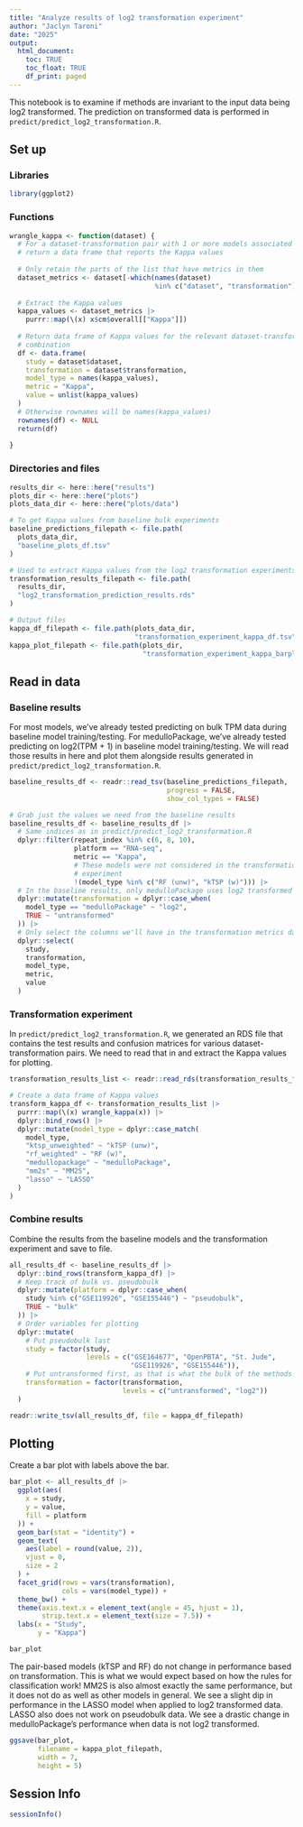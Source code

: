 ```yaml
---
title: "Analyze results of log2 transformation experiment"
author: "Jaclyn Taroni"
date: "2025"
output:
  html_document:
    toc: TRUE
    toc_float: TRUE
    df_print: paged
---
```


This notebook is to examine if methods are invariant to the input data being log2 transformed.
The prediction on transformed data is performed in `predict/predict_log2_transformation.R`.

## Set up

### Libraries

```r
library(ggplot2)
```

### Functions

```r
wrangle_kappa <- function(dataset) {
  # For a dataset-transformation pair with 1 or more models associated with it, 
  # return a data frame that reports the Kappa values
  
  # Only retain the parts of the list that have metrics in them
  dataset_metrics <- dataset[-which(names(dataset) 
                                    %in% c("dataset", "transformation"))]
  
  # Extract the Kappa values
  kappa_values <- dataset_metrics |> 
    purrr::map(\(x) x$cm$overall[["Kappa"]])
  
  # Return data frame of Kappa values for the relevant dataset-transformation
  # combination
  df <- data.frame(
    study = dataset$dataset,
    transformation = dataset$transformation,
    model_type = names(kappa_values),
    metric = "Kappa",
    value = unlist(kappa_values)
  )
  # Otherwise rownames will be names(kappa_values)
  rownames(df) <- NULL
  return(df)
  
}
```

### Directories and files 

```r
results_dir <- here::here("results")
plots_dir <- here::here("plots")
plots_data_dir <- here::here("plots/data")

# To get Kappa values from baseline bulk experiments
baseline_predictions_filepath <- file.path(
  plots_data_dir,
  "baseline_plots_df.tsv"
)

# Used to extract Kappa values from the log2 transformation experiments
transformation_results_filepath <- file.path(
  results_dir,
  "log2_transformation_prediction_results.rds"
)

# Output files
kappa_df_filepath <- file.path(plots_data_dir,
                               "transformation_experiment_kappa_df.tsv")
kappa_plot_filepath <- file.path(plots_dir,
                                 "transformation_experiment_kappa_barplot.pdf")
```

## Read in data

### Baseline results

For most models, we've already tested predicting on bulk TPM data during baseline model training/testing.
For medulloPackage, we've already tested predicting on log2(TPM + 1) in baseline model training/testing.
We will read those results in here and plot them alongside results generated in `predict/predict_log2_transformation.R`.

```r
baseline_results_df <- readr::read_tsv(baseline_predictions_filepath,
                                       progress = FALSE,
                                       show_col_types = FALSE)

# Grab just the values we need from the baseline results
baseline_results_df <- baseline_results_df |>
  # Same indices as in predict/predict_log2_transformation.R
  dplyr::filter(repeat_index %in% c(6, 8, 10), 
                platform == "RNA-seq",
                metric == "Kappa",
                # These models were not considered in the transformation
                # experiment
                !(model_type %in% c("RF (unw)", "kTSP (w)"))) |>
  # In the baseline results, only medulloPackage uses log2 transformed data
  dplyr::mutate(transformation = dplyr::case_when(
    model_type == "medulloPackage" ~ "log2",
    TRUE ~ "untransformed"
  )) |>
  # Only select the columns we'll have in the transformation metrics data frame
  dplyr::select(
    study,
    transformation,
    model_type,
    metric,
    value
  )
```

### Transformation experiment

In `predict/predict_log2_transformation.R`, we generated an RDS file that contains the test results and confusion matrices for various dataset-transformation pairs.
We need to read that in and extract the Kappa values for plotting.

```r
transformation_results_list <- readr::read_rds(transformation_results_filepath)

# Create a data frame of Kappa values
transform_kappa_df <- transformation_results_list |>
  purrr::map(\(x) wrangle_kappa(x)) |>
  dplyr::bind_rows() |>
  dplyr::mutate(model_type = dplyr::case_match(
    model_type,
    "ktsp_unweighted" ~ "kTSP (unw)",
    "rf_weighted" ~ "RF (w)",
    "medullopackage" ~ "medulloPackage",
    "mm2s" ~ "MM2S",
    "lasso" ~ "LASSO"
  )
)
```

### Combine results

Combine the results from the baseline models and the transformation experiment and save to file.

```r
all_results_df <- baseline_results_df |> 
  dplyr::bind_rows(transform_kappa_df) |>
  # Keep track of bulk vs. pseudobulk
  dplyr::mutate(platform = dplyr::case_when(
    study %in% c("GSE119926", "GSE155446") ~ "pseudobulk",
    TRUE ~ "bulk"
  )) |> 
  # Order variables for plotting
  dplyr::mutate(
    # Put pseudobulk last
    study = factor(study,
                   levels = c("GSE164677", "OpenPBTA", "St. Jude", 
                              "GSE119926", "GSE155446")),
    # Put untransformed first, as that is what the bulk of the methods expect
    transformation = factor(transformation,
                            levels = c("untransformed", "log2"))
  )

readr::write_tsv(all_results_df, file = kappa_df_filepath)
```

## Plotting

Create a bar plot with labels above the bar.

```r
bar_plot <- all_results_df |>
  ggplot(aes(
    x = study,
    y = value,
    fill = platform
  )) +
  geom_bar(stat = "identity") +
  geom_text(
    aes(label = round(value, 2)), 
    vjust = 0,
    size = 2
  ) +
  facet_grid(rows = vars(transformation),
             cols = vars(model_type)) +
  theme_bw() +
  theme(axis.text.x = element_text(angle = 45, hjust = 1),
        strip.text.x = element_text(size = 7.5)) +
  labs(x = "Study", 
       y = "Kappa")

bar_plot
```

The pair-based models (kTSP and RF) do not change in performance based on transformation.
This is what we would expect based on how the rules for classification work!
MM2S is also almost exactly the same performance, but it does not do as well as other models in general.
We see a slight dip in performance in the LASSO model when applied to log2 transformed data.
LASSO also does not work on pseudobulk data.
We see a drastic change in medulloPackage's performance when data is not log2 transformed.

```r
ggsave(bar_plot,
       filename = kappa_plot_filepath,
       width = 7,
       height = 5)
```

## Session Info

```r
sessionInfo()
```

